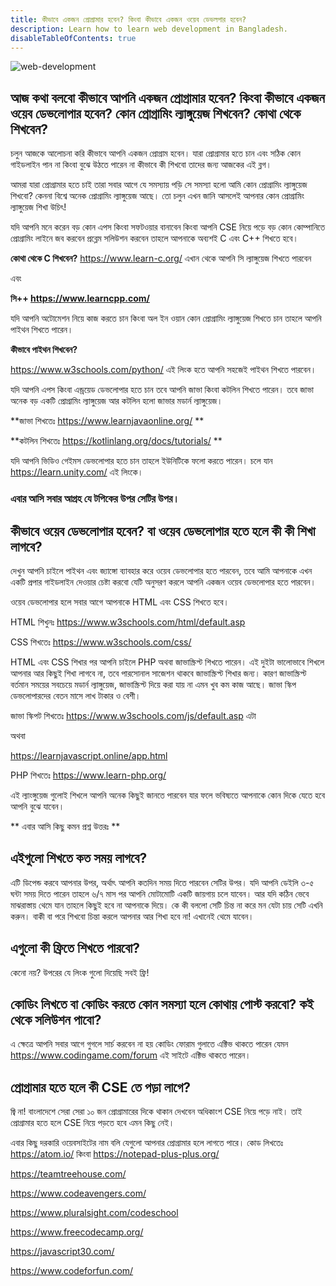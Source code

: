 ```yaml
---
title: কীভাবে একজন প্রোগ্রামার হবেন? কিংবা কীভাবে একজন ওয়েব ডেভলপার হবেন?
description: Learn how to learn web development in Bangladesh.
disableTableOfContents: true
---
```



<img src={webDevelopment} alt="web-development" />

## আজ কথা বলবো কীভাবে আপনি একজন প্রোগ্রামার হবেন? কিংবা কীভাবে একজন ওয়েব ডেভলোপার হবেন? কোন প্রোগ্রামিং ল্যাঙ্গুয়েজ শিখবেন? কোথা থেকে শিখবেন?

চলুন আজকে আলোচনা করি কীভাবে আপনি একজন প্রোগ্রাম হবেন। যারা প্রোগ্রামার হতে চান এবং সঠিক কোন গাইডলাইন পান না কিংবা বুঝে উঠতে পারেন না কীভাবে কী শিখবো তাদের জন্য আজকের এই ব্লগ।

আমরা যারা প্রোগ্রামার হতে চাই তারা সবার আগে যে সমস্যায় পড়ি সে সমস্যা হলো আমি কোন প্রোগ্রামিং ল্যাঙ্গুয়েজ শিখবো? কেননা বিশ্বে অনেক প্রোগ্রামিং ল্যাঙ্গুয়েজ আছে। তো চলুন এখন জানি আসলেই আপনার কোন প্রোগ্রামিং ল্যাঙ্গুয়েজ শিখা উচিৎ!

যদি আপনি মনে করেন বড় কোন এপস কিংবা সফটওয়ার বানাবেন কিংবা আপনি CSE নিয়ে পড়ে বড় কোন কোম্পানিতে প্রোগ্রামিং লাইনে জব করবেন প্রব্লেম সলিউশন করবেন তাহলে আপনাকে অব্যশই C এবং C++ শিখতে হবে।

**কোথা থেকে C শিখবেন?** https://www.learn-c.org/ এখান থেকে আপনি সি ল্যাঙ্গুয়েজ শিখতে পারবেন

এবং

**সি++ https://www.learncpp.com/**

যদি আপনি অটোমেশন নিয়ে কাজ করতে চান কিংবা অল ইন ওয়ান কোন প্রোগ্রামিং ল্যাঙ্গুয়েজ শিখতে চান তাহলে আপনি পাইথন শিখতে পারেন।

**কীভাবে পাইথন শিখবেন?**

https://www.w3schools.com/python/ এই লিংক হতে আপনি সহজেই পাইথন শিখতে পারবেন।

যদি আপনি এপস কিংবা এন্ড্রয়েড ডেভলোপার হতে চান তবে আপনি জাভা কিংবা কটলিন শিখতে পারেন। তবে জাভা অনেক বড় একটি প্রোগ্রামিং ল্যাঙ্গুয়েজ আর কটলিন হলো জাভার মডার্ন ল্যাঙ্গুয়েজ।

**জাভা শিখতেঃ https://www.learnjavaonline.org/ **

**কটলিন শিখতেঃ https://kotlinlang.org/docs/tutorials/ **

যদি আপনি ভিডিও গেইমস ডেভলোপার হতে চান তাহলে ইউনিটিকে ফলো করতে পারেন। চলে যান https://learn.unity.com/ এই লিংকে।

### এবার আসি সবার আগ্রহ যে টপিকের উপর সেটির উপর।

## কীভাবে ওয়েব ডেভলোপার হবেন? বা ওয়েব ডেভলোপার হতে হলে কী কী শিখা লাগবে?

দেখুন আপনি চাইলে পাইথন এবং জ্যাঙ্গো ব্যাবহার করে ওয়েব ডেভলোপার হতে পারবেন, তবে আমি আপনাকে এখন একটি প্রপার গাইডলাইন দেওয়ার চেষ্টা করবো যেটি অনুসরণ করলে আপনি একজন ওয়েব ডেভলোপার হতে পারবেন।

ওয়েব ডেভলোপার হলে সবার আগে আপনাকে HTML এবং CSS শিখতে হবে।

HTML শিখুনঃ https://www.w3schools.com/html/default.asp

CSS শিখতেঃ https://www.w3schools.com/css/

HTML এবং CSS শিখার পর আপনি চাইলে PHP অথবা জাভাস্ক্রিপ্ট শিখতে পারেন। এই দুইটা ভালোভাবে শিখলে আপনার আর কিছুই শিখা লাগবে না, তবে পারসোনাল সাজেশন থাকবে জাভাস্ক্রিপ্ট শিখার জন্য। কারণ জাভাস্ক্রিপ্ট বর্তমান সময়ের সবচেয়ে মডার্ন ল্যাঙ্গুয়েজ, জাভাস্ক্রিপ্ট দিয়ে করা যায় না এমন খুব কম কাজ আছে। জাভা স্কিপ ডেভলোপারদের বেতন মাসে লাখ টাকার ও বেশী।

জাভা স্কিপট শিখতেঃ https://www.w3schools.com/js/default.asp এটা

অথবা

https://learnjavascript.online/app.html

PHP শিখতেঃ https://www.learn-php.org/

এই ল্যাংঙ্গুয়েজ গুলোই শিখলে আপনি অনেক কিছুই জানতে পারবেন যার ফলে ভবিষ্যতে আপনাকে কোন দিকে যেতে হবে আপনি বুঝে যাবেন।

** এবার আসি কিছু কমন প্রশ্ন উত্তরঃ **

## এইগুলো শিখতে কত সময় লাগবে?

এটি ডিপেন্ড করবে আপনার উপর, অর্থাৎ আপনি কতদিন সময় দিতে পারবেন সেটির উপর। যদি আপনি ডেইলি ৩-৫ ঘন্টা সময় দিতে পারেন তাহলে ৬/৭ মাস পর আপনি মোটামোটি একটি জায়গায় চলে যাবেন। আর যদি কঠিন ভেবে মাঝরাস্তায় থেমে যান তাহলে কিছুই হবে না আপনাকে দিয়ে। কে কী বললো সেটি চিন্ত না করে মন যেটা চায় সেটি এখনি করুন। বাকী বা পরে শিখবো চিন্তা করলে আপনার আর শিখা হবে না! এখানেই থেমে যাবেন।

## এগুলো কী ফ্রিতে শিখতে পারবো?

কেনো নয়? উপরের যে লিংক গুলো দিয়েছি সবই ফ্রি!

## কোডিং লিখতে বা কোডিং করতে কোন সমস্যা হলে কোথায় পোস্ট করবো? কই থেকে সলিউশন পাবো?

এ ক্ষেত্রে আপনি সবার আগে গুগলে সার্চ করবেন না হয় কোডিং ফোরাম গুলাতে এক্টিভ থাকতে পারেন যেমন https://www.codingame.com/forum এই সাইটে এক্টিভ থাকতে পারেন।

## প্রোগ্রামার হতে হলে কী CSE তে পড়া লাগে?

জ্বি না! বাংলাদেশে সেরা সেরা ১০ জন প্রোগ্রামারের দিকে থাকান দেখবেন অধিকাংশ CSE নিয়ে পড়ে নাই। তাই প্রোগ্রামার হতে হলে CSE নিয়ে পড়তে হবে এমন কিছু নেই।

এবার কিছু দরকারি ওয়েবসাইটের নাম বলি যেগুলো আপনার প্রোগ্রামার হলে লাগতে পারে।
কোড লিখতেঃ https://atom.io/ কিংবা
https://notepad-plus-plus.org/

https://teamtreehouse.com/

https://www.codeavengers.com/

https://www.pluralsight.com/codeschool

https://www.freecodecamp.org/

https://javascript30.com/

https://www.codeforfun.com/
